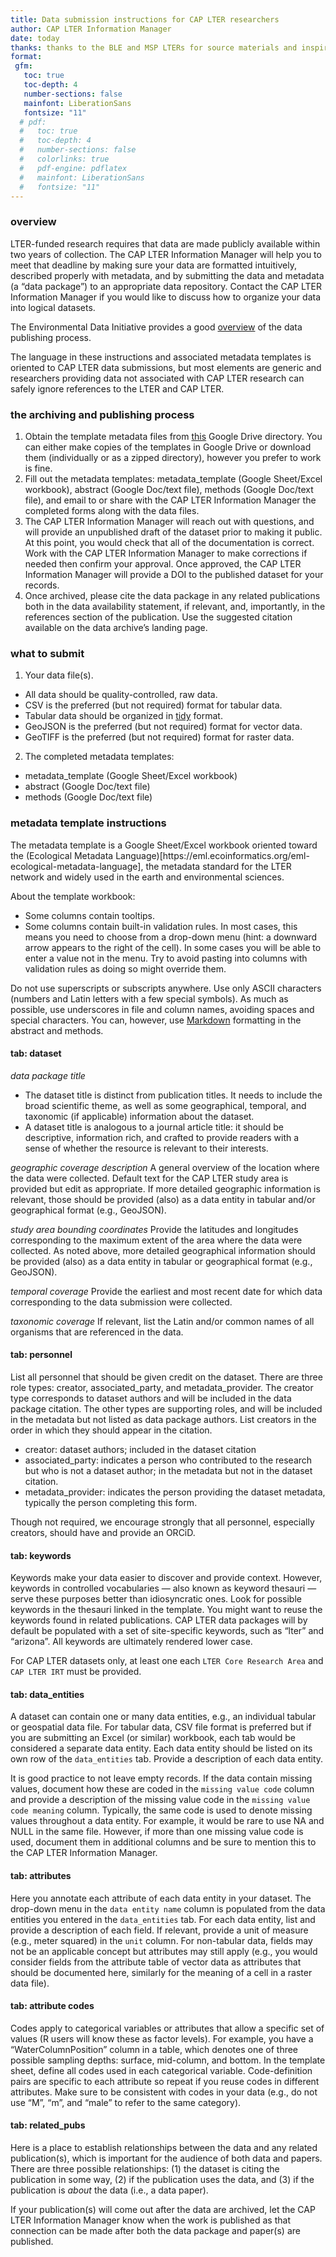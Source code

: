 ```yaml
---
title: Data submission instructions for CAP LTER researchers
author: CAP LTER Information Manager
date: today
thanks: thanks to the BLE and MSP LTERs for source materials and inspiration
format:
 gfm:
   toc: true
   toc-depth: 4
   number-sections: false
   mainfont: LiberationSans
   fontsize: "11"
  # pdf:
  #   toc: true
  #   toc-depth: 4
  #   number-sections: false
  #   colorlinks: true
  #   pdf-engine: pdflatex
  #   mainfont: LiberationSans
  #   fontsize: "11"
---
```


### overview

LTER-funded research requires that data are made publicly available within two years of collection. The CAP LTER Information Manager will help you to meet that deadline by making sure your data are formatted intuitively, described properly with metadata, and by submitting the data and metadata (a "data package") to an appropriate data repository. Contact the CAP LTER Information Manager if you would like to discuss how to organize your data into logical datasets.

The Environmental Data Initiative provides a good [overview ](https://edirepository.org/resources/resources-for-data-authors) of the data publishing process.

The language in these instructions and associated metadata templates is oriented to CAP LTER data submissions, but most elements are generic and researchers providing data not associated with CAP LTER research can safely ignore references to the LTER and CAP LTER.

### the archiving and publishing process

1. Obtain the template metadata files from [this](https://drive.google.com/drive/folders/1H8i-cUSpyOP7MQDzvjTIWvRV-TxKyW2u?usp=drive_link) Google Drive directory. You can either make copies of the templates in Google Drive or download them (individually or as a zipped directory), however you prefer to work is fine.
2. Fill out the metadata templates: metadata_template (Google Sheet/Excel workbook), abstract (Google Doc/text file), methods (Google Doc/text file), and email to or share with the CAP LTER Information Manager the completed forms along with the data files.
3. The CAP LTER Information Manager will reach out with questions, and will provide an unpublished draft of the dataset prior to making it public. At this point, you would check that all of the documentation is correct. Work with the CAP LTER Information Manager to make corrections if needed then confirm your approval. Once approved, the CAP LTER Information Manager will provide a DOI to the published dataset for your records.
4. Once archived, please cite the data package in any related publications both in the data availability statement, if relevant, and, importantly, in the references section of the publication. Use the suggested citation available on the data archive's landing page.

### what to submit

1. Your data file(s).

- All data should be quality-controlled, raw data.
- CSV is the preferred (but not required) format for tabular data.
- Tabular data should be organized in [tidy](https://r4ds.hadley.nz/data-tidy.html) format.
- GeoJSON is the preferred (but not required) format for vector data.
- GeoTIFF is the preferred (but not required) format for raster data.

2. The completed metadata templates:

- metadata_template (Google Sheet/Excel workbook)
- abstract (Google Doc/text file)
- methods (Google Doc/text file)

### metadata template instructions

The metadata template is a Google Sheet/Excel workbook oriented toward the (Ecological Metadata Language)[https://eml.ecoinformatics.org/eml-ecological-metadata-language], the metadata standard for the LTER network and widely used in the earth and environmental sciences. 

About the template workbook:

- Some columns contain tooltips.
- Some columns contain built-in validation rules. In most cases, this means you need to choose from a drop-down menu (hint: a downward arrow appears to the right of the cell). In some cases you will be able to enter a value not in the menu. Try to avoid pasting into columns with validation rules as doing so might override them.

Do not use superscripts or subscripts anywhere. Use only ASCII characters (numbers and Latin letters with a few special symbols). As much as possible, use underscores in file and column names, avoiding spaces and special characters. You can, however, use [Markdown](https://www.markdownguide.org/) formatting in the abstract and methods.
 
#### tab: dataset

*data package title*

- The dataset title is distinct from publication titles. It needs to include the broad scientific theme, as
well as some geographical, temporal, and taxonomic (if applicable) information about the dataset.
- A dataset title is analogous to a journal article title: it should be descriptive, information rich, and crafted to provide readers with a sense of whether the resource is relevant to their interests. 

*geographic coverage description* A general overview of the location where the data were collected. Default text for the CAP LTER study area is provided but edit as appropriate. If more detailed geographic information is relevant, those should be provided (also) as a data entity in tabular and/or geographical format (e.g., GeoJSON).

*study area bounding coordinates* Provide the latitudes and longitudes corresponding to the maximum extent of the area where the data were collected. As noted above, more detailed geographical information should be provided (also) as a data entity in tabular or geographical format (e.g., GeoJSON).

*temporal coverage* Provide the earliest and most recent date for which data corresponding to the data submission were collected.

*taxonomic coverage* If relevant, list the Latin and/or common names of all organisms that are referenced in the data.

#### tab: personnel

List all personnel that should be given credit on the dataset. There are three role types: creator, associated_party, and metadata_provider. The creator type corresponds to dataset authors and will be included in the data package citation. The other types are supporting roles, and will be included in the metadata but not listed as data package authors. List creators in the order in which they should appear in the citation.

- creator:	dataset authors; included in the dataset citation
- associated_party:	indicates a person who contributed to the research but who is not a dataset author; in the metadata but not in the dataset citation.
- metadata_provider:	indicates the person providing the dataset metadata, typically the person completing this form.

Though not required, we encourage strongly that all personnel, especially creators, should have and provide an ORCiD.

#### tab: keywords

Keywords make your data easier to discover and provide context. However, keywords in controlled vocabularies — also known as keyword thesauri — serve these purposes better than idiosyncratic ones. Look for possible keywords in the thesauri linked in the template. You might want to reuse the keywords found in related publications. CAP LTER data packages will by default be populated with a set of site-specific keywords, such as "lter" and "arizona". All keywords are ultimately rendered lower case.

For CAP LTER datasets only, at least one each `LTER Core Research Area` and `CAP LTER IRT` must be provided.

#### tab: data_entities

A dataset can contain one or many data entities, e.g., an individual tabular or geospatial data file. For tabular data, CSV file format is preferred but if you are submitting an Excel (or similar) workbook, each tab would be considered a separate data entity. Each data entity should be listed on its own row of the `data_entities` tab. Provide a description of each data entity.

It is good practice to not leave empty records. If the data contain missing values, document how these are coded in the `missing value code` column and provide a description of the missing value code in the `missing value code meaning` column. Typically, the same code is used to denote missing values throughout a data entity. For example, it would be rare to use NA and NULL in the same file. However, if more than one missing value code is used, document them in additional columns and be sure to mention this to the CAP LTER Information Manager.

#### tab: attributes

Here you annotate each attribute of each data entity in your dataset. The drop-down menu in the `data entity name` column is populated from the data entities you entered in the `data_entities` tab. For each data entity, list and provide a description of each field. If relevant, provide a unit of measure (e.g., meter squared) in the `unit` column. For non-tabular data, fields may not be an applicable concept but attributes may still apply (e.g., you would consider fields from the attribute table of vector data as attributes that should be documented here, similarly for the meaning of a cell in a raster data file).

#### tab: attribute codes

Codes apply to categorical variables or attributes that allow a specific set of values (R users will know these as factor levels). For example, you have a "WaterColumnPosition" column in a table, which denotes one of three possible sampling depths: surface, mid-column, and bottom. In the template sheet, define all codes used in each categorical variable. Code-definition pairs are specific to each attribute so repeat if you reuse codes in different attributes. Make sure to be consistent with codes in your data (e.g., do not use "M", "m", and "male" to refer to the same category).

#### tab: related_pubs

Here is a place to establish relationships between the data and any related publication(s), which is important
for the audience of both data and papers. There are three possible relationships: (1) the dataset is citing
the publication in some way, (2) if the publication uses the data, and (3) if the publication is *about*
the data (i.e., a data paper).

If your publication(s) will come out after the data are archived, let the CAP LTER Information Manager know when the work is published as that connection can be made after both the data package and paper(s) are published.
